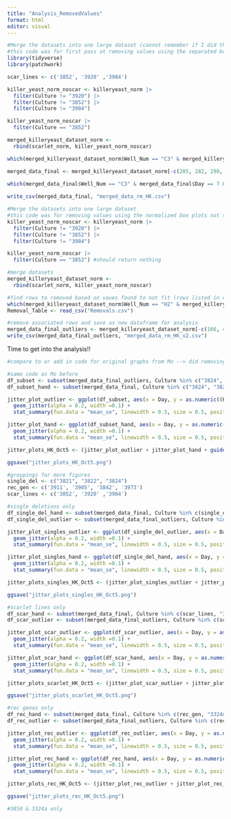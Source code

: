 ```yaml
---
title: "Analysis_RemovedValues"
format: html
editor: visual
---
```


```r
#Merge the datasets into one large dataset (cannot remember if I did this...)
#this code was for first pass at removing values using the separated box plots
library(tidyverse)
library(patchwork)

scar_lines <- c('3852', '3920' ,'3984')

killer_yeast_norm_noscar <- killeryeast_norm |> 
  filter(Culture != "3920") |> 
  filter(Culture != "3852") |> 
  filter(Culture != "3984")

killer_yeast_norm_noscar |> 
  filter(Culture == "3852")

merged_killeryeast_dataset_norm <- 
  rbind(scarlet_norm, killer_yeast_norm_noscar)

which(merged_killeryeast_dataset_norm$Well_Num == "C3" & merged_killeryeast_dataset_norm$Day == 7 & merged_killeryeast_dataset_norm$Replicate == 2)

merged_data_final <- merged_killeryeast_dataset_norm[-c(285, 282, 290, 352, 261, 241, 48, 76, 286), ]
  
which(merged_data_final$Well_Num == "C3" & merged_data_final$Day == 7 & merged_data_final$Replicate == 2)

write_csv(merged_data_final, "merged_data_rm_HK.csv")
```

```r
#Merge the datasets into one large dataset
#this code was for removing values using the normalized box plots not separated based on replicate number
killer_yeast_norm_noscar <- killeryeast_norm |> 
  filter(Culture != "3920") |> 
  filter(Culture != "3852") |> 
  filter(Culture != "3984")

killer_yeast_norm_noscar |> 
  filter(Culture == "3852") #should return nothing

#merge datasets
merged_killeryeast_dataset_norm <- 
  rbind(scarlet_norm, killer_yeast_norm_noscar)

#find rows to removed based on vaues found to not fit (rows listed in dataframe Full_Box_Plot_Outliers) ###NEED TO MAKE THESE TABLES IN EXCEL AND UPLOAD
which(merged_killeryeast_dataset_norm$Well_Num == "H2" & merged_killeryeast_dataset_norm$Day == 9 & merged_killeryeast_dataset_norm$Culture == "3984")
Removal_Table <- read_csv("Removals.csv")

#remove associated rows and save as new dataframe for analysis
merged_data_final_outliers <- merged_killeryeast_dataset_norm[-c(166, 413, 181, 225, 267, 352, 367, 388, 414, 29, 37, 39, 23, 33, 48, 76), ]
write_csv(merged_data_final_outliers, "merged_data_rm_HK_v2.csv")
```

Time to get into the analysis!!

```r
#compare to or add in code for original graphs from Mo --> did removing points alter the result?

#same code as Mo before
df_subset <- subset(merged_data_final_outliers, Culture %in% c("3824", "3821","3822", "3324", "3852", "3973", "3911", "3872", "3324m"))
df_subset_hand <- subset(merged_data_final, Culture %in% c("3824", "3821","3822", "3324", "3852", "3973", "3911", "3872", "3324m"))

jitter_plot_outlier <- ggplot(df_subset, aes(x = Day, y = as.numeric((Hgui_Alive_Num + Hgui_Dead_Num)/Total_Cells), col = Culture)) +
  geom_jitter(alpha = 0.2, width =0.1) +
  stat_summary(fun.data = "mean_se", linewidth = 0.5, size = 0.5, position=position_dodge(width = 0.2)) + labs(title = "Outlier Removal")

jitter_plot_hand <- ggplot(df_subset_hand, aes(x = Day, y = as.numeric((Hgui_Alive_Num + Hgui_Dead_Num)/Total_Cells), col = Culture)) +
  geom_jitter(alpha = 0.2, width =0.1) +
  stat_summary(fun.data = "mean_se", linewidth = 0.5, size = 0.5, position=position_dodge(width = 0.2)) + labs(title = "By Hand Removal")

jitter_plots_HK_Oct5 <- (jitter_plot_outlier + jitter_plot_hand + guide_area() + plot_layout(guides = 'collect') + plot_annotation(title = 'Jitter Plots for Cleaned Data'))

ggsave("jitter_plots_HK_Oct5.png")

#groupings for more figures
single_del <- c("3821", "3822", "3824")
rec_gen <- c('3911', '3905', '3842', '3973')
scar_lines <- c('3852', '3920' ,'3984')

#single deletions only
df_single_del_hand <- subset(merged_data_final, Culture %in% c(single_del, "3324m"))
df_single_del_outlier <- subset(merged_data_final_outliers, Culture %in% c(single_del, "3324m"))

jitter_plot_singles_outlier <- ggplot(df_single_del_outlier, aes(x = Day, y = as.numeric((Hgui_Alive_Num + Hgui_Dead_Num)/Total_Cells), col = Culture)) +
  geom_jitter(alpha = 0.2, width =0.1) +
  stat_summary(fun.data = "mean_se", linewidth = 0.5, size = 0.5, position=position_dodge(width = 0.2)) + labs(title = "Outlier Removal")

jitter_plot_singles_hand <- ggplot(df_single_del_hand, aes(x = Day, y = as.numeric((Hgui_Alive_Num + Hgui_Dead_Num)/Total_Cells), col = Culture)) +
  geom_jitter(alpha = 0.2, width =0.1) +
  stat_summary(fun.data = "mean_se", linewidth = 0.5, size = 0.5, position=position_dodge(width = 0.2)) + labs(title = "By Hand Removal")

jitter_plots_singles_HK_Oct5 <- (jitter_plot_singles_outlier + jitter_plot_singles_hand + guide_area() + plot_layout(guides = 'collect') + plot_annotation(title = 'Jitter Plots for Cleaned Data Singles'))

ggsave("jitter_plots_singles_HK_Oct5.png")

#scarlet lines only
df_scar_hand <- subset(merged_data_final, Culture %in% c(scar_lines, "3324m"))
df_scar_outlier <- subset(merged_data_final_outliers, Culture %in% c(scar_lines, "3324m"))

jitter_plot_scar_outlier <- ggplot(df_scar_outlier, aes(x = Day, y = as.numeric((Hgui_Alive_Num + Hgui_Dead_Num)/Total_Cells), col = Culture)) +
  geom_jitter(alpha = 0.2, width =0.1) +
  stat_summary(fun.data = "mean_se", linewidth = 0.5, size = 0.5, position=position_dodge(width = 0.2)) + labs(title = "Outlier Removal")

jitter_plot_scar_hand <- ggplot(df_scar_hand, aes(x = Day, y = as.numeric((Hgui_Alive_Num + Hgui_Dead_Num)/Total_Cells), col = Culture)) +
  geom_jitter(alpha = 0.2, width =0.1) +
  stat_summary(fun.data = "mean_se", linewidth = 0.5, size = 0.5, position=position_dodge(width = 0.2)) + labs(title = "By Hand Removal")

jitter_plots_scarlet_HK_Oct5 <- (jitter_plot_scar_outlier + jitter_plot_scar_hand + guide_area() + plot_layout(guides = 'collect') + plot_annotation(title = 'Jitter Plots for Cleaned Data Scarlet'))

ggsave("jitter_plots_scarlet_HK_Oct5.png")

#rec genos only
df_rec_hand <- subset(merged_data_final, Culture %in% c(rec_gen, "3324m"))
df_rec_outlier <- subset(merged_data_final_outliers, Culture %in% c(rec_gen, "3324m"))

jitter_plot_rec_outlier <- ggplot(df_rec_outlier, aes(x = Day, y = as.numeric((Hgui_Alive_Num + Hgui_Dead_Num)/Total_Cells), col = Culture)) +
  geom_jitter(alpha = 0.2, width =0.1) +
  stat_summary(fun.data = "mean_se", linewidth = 0.5, size = 0.5, position=position_dodge(width = 0.2)) + labs(title = "Outlier Removal")

jitter_plot_rec_hand <- ggplot(df_rec_hand, aes(x = Day, y = as.numeric((Hgui_Alive_Num + Hgui_Dead_Num)/Total_Cells), col = Culture)) +
  geom_jitter(alpha = 0.2, width =0.1) +
  stat_summary(fun.data = "mean_se", linewidth = 0.5, size = 0.5, position=position_dodge(width = 0.2)) + labs(title = "By Hand Removal")

jitter_plots_rec_HK_Oct5 <- (jitter_plot_rec_outlier + jitter_plot_rec_hand + guide_area() + plot_layout(guides = 'collect') + plot_annotation(title = 'Jitter Plots for Cleaned Data Rec Geno'))

ggsave("jitter_plots_rec_HK_Oct5.png")

#3850 & 3324a only
```
